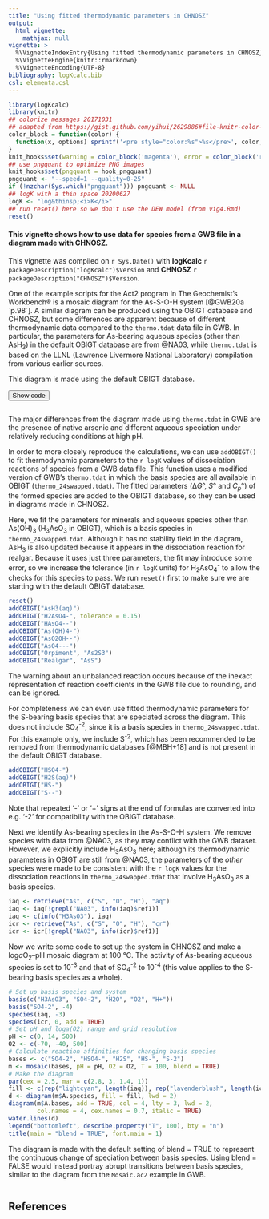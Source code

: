 ```yaml
---
title: "Using fitted thermodynamic parameters in CHNOSZ"
output:
  html_vignette:
    mathjax: null
vignette: >
  %\VignetteIndexEntry{Using fitted thermodynamic parameters in CHNOSZ}
  %\VignetteEngine{knitr::rmarkdown}
  %\VignetteEncoding{UTF-8}
bibliography: logKcalc.bib
csl: elementa.csl
---
```


<style>
/* https://gomakethings.com/how-to-break-an-image-out-of-its-parent-container-with-css/ */
@media (min-width: 700px) {
  .full-width {
    left: 50%;
    margin-left: -50vw;
    margin-right: -50vw;
    max-width: 100vw;
    position: relative;
    right: 50%;
    width: 100vw;
  }
}
@media (min-width: 1020px) {
  .full-width {
    left: 50vw; /* fallback if needed */
    left: calc(50vw - 160px);
    width: 1000px;
    position: relative;
    background-color: #9ecff7;
    padding:10px;
  }
}
/* zero margin around pre blocks (looks more like R console output) */
pre {
  margin-top: 0;
  margin-bottom: 0;
}
</style>

<script>
function myFunction() {
  // https://www.w3schools.com/howto/howto_js_toggle_hide_show.asp
  var x = document.getElementById("myDIV");
  if (x.style.display === "none") {
    x.style.display = "block";
  } else {
    x.style.display = "none";
  }
  // https://stackoverflow.com/questions/10671174/changing-button-text-onclick
  // https://stackoverflow.com/questions/7035842/how-to-change-the-buttons-text-using-javascript
  var elem = document.getElementById("myButton");
  if (elem.innerText=="Hide code") elem.innerText = "Show code";
  else elem.innerText = "Hide code";
}
</script>

```r
library(logKcalc)
library(knitr)
## colorize messages 20171031
## adapted from https://gist.github.com/yihui/2629886#file-knitr-color-msg-rnw
color_block = function(color) {
  function(x, options) sprintf('<pre style="color:%s">%s</pre>', color, x)
}
knit_hooks$set(warning = color_block('magenta'), error = color_block('red'), message = color_block('blue'))
## use pngquant to optimize PNG images
knit_hooks$set(pngquant = hook_pngquant)
pngquant <- "--speed=1 --quality=0-25"
if (!nzchar(Sys.which("pngquant"))) pngquant <- NULL 
## logK with a thin space 20200627
logK <- "log&thinsp;<i>K</i>"
## run reset() here so we don't use the DEW model (from vig4.Rmd)
reset()
```

#### This vignette shows how to use data for species from a GWB file in a diagram made with CHNOSZ.

This vignette was compiled on `r Sys.Date()` with **logKcalc** `r packageDescription("logKcalc")$Version` and **CHNOSZ** `r packageDescription("CHNOSZ")$Version`.

One of the example scripts for the Act2 program in The Geochemist's Workbench® is a mosaic diagram for the As-S-O-H system [@GWB20a `p.98`].
A similar diagram can be produced using the OBIGT database and CHNOSZ, but some differences are apparent because of different thermodynamic data compared to the `thermo.tdat` data file in GWB.
In particular, the parameters for As-bearing aqueous species (other than AsH~3~) in the default OBIGT database are from @NA03, while `thermo.tdat` is based on the LLNL (Lawrence Livermore National Laboratory) compilation from various earlier sources.

This diagram is made using the default OBIGT database.

<button id="myButton" onclick="myFunction()">Show code</button>
<div id="myDIV" style="display: none">
```r
# R code for As-S-O-H mosaic diagram
# 20200624 jmd first version

# Use default OBIGT database
reset()

# Get As-bearing species in the As-S-O-H system
iaq <- retrieve("As", c("S", "O", "H"), "aq")
icr <- retrieve("As", c("S", "O", "H"), "cr")

# Remove species that don't have the parameters needed for high-T calculations
sout.aq <- subcrt(iaq, T = 100, property = "G")$out
na.aq <- is.na(unlist(sout.aq))
iaq <- iaq[!na.aq]
sout.cr <- subcrt(icr, T = 100, property = "G")$out
na.cr <- is.na(unlist(sout.cr))
icr <- icr[!na.cr]

# Set up basis species and system
basis(c("H3AsO3", "SO4-2", "H2O", "O2", "H+"))
basis("SO4-2", -4)
species(iaq, -3)
species(icr, 0, add = TRUE)

# Set pH and loga(O2) range and grid resolution
pH <- c(0, 14, 500)
O2 <- c(-70, -40, 500)

# Calculate affinities for the mosaic diagram
bases <- c("SO4-2", "HSO4-", "HS-", "H2S")
m <- mosaic(bases, pH = pH, O2 = O2, T = 100)

# Make the diagram
par(cex = 2.5, mar = c(2.8, 3, 1.4, 1))
fill <- c(rep("lightcyan", length(iaq)), rep("lavenderblush", length(icr)))
d <- diagram(m$A.species, fill = fill, lwd = 2)
diagram(m$A.bases, add = TRUE, col = 4, lty = 3, lwd = 2, col.names = 4, cex.names = 0.7, italic = TRUE)
water.lines(d)
legend("bottomleft", describe.property("T", 100), bty = "n")
title(main = "Default OBIGT database", font.main = 1)
```
</div>

```r
```

The major differences from the diagram made using `thermo.tdat` in GWB are the presence of native arsenic and different aqueous speciation under relatively reducing conditions at high pH.

In order to more closely reproduce the calculations, we can use `addOBIGT()` to fit thermodynamic parameters to the `r logK` values of dissociation reactions of species from a GWB data file.
This function uses a modified version of GWB's `thermo.tdat` in which the basis species are all available in OBIGT (`thermo_24swapped.tdat`).
The fitted parameters (Δ*G*°, *S*° and *C~p~*°) of the formed species are added to the OBIGT database, so they can be used in diagrams made in CHNOSZ.

Here, we fit the parameters for minerals and aqueous species other than As(OH)~3~ (H~3~AsO~3~ in OBIGT), which is a basis species in `thermo_24swapped.tdat`.
Although it has no stability field in the diagram, AsH~3~ is also updated because it appears in the dissociation reaction for realgar.
Because it uses just three parameters, the fit may introduce some error, so we increase the tolerance (in `r logK` units) for H~2~AsO~4~^-^ to allow the checks for this species to pass.
We run `reset()` first to make sure we are starting with the default OBIGT database.

```r
reset()
addOBIGT("AsH3(aq)")
addOBIGT("H2AsO4-", tolerance = 0.15)
addOBIGT("HAsO4--")
addOBIGT("As(OH)4-")
addOBIGT("AsO2OH--")
addOBIGT("AsO4---")
addOBIGT("Orpiment", "As2S3")
addOBIGT("Realgar", "AsS")
```

The warning about an unbalanced reaction occurs because of the inexact representation of reaction coefficients in the GWB file due to rounding, and can be ignored.

For completeness we can even use fitted thermodynamic parameters for the S-bearing basis species that are speciated across the diagram.
This does not include SO~4~^-2^, since it is a basis species in `thermo_24swapped.tdat`.
For this example only, we include S^-2^, which has been recommended to be removed from thermodynamic databases [@MBH+18] and is not present in the default OBIGT database.

```r
addOBIGT("HSO4-")
addOBIGT("H2S(aq)")
addOBIGT("HS-")
addOBIGT("S--")
```

Note that repeated '-' or '+' signs at the end of formulas are converted into e.g. '-2' for compatibility with the OBIGT database.

Next we identify As-bearing species in the As-S-O-H system.
We remove species with data from @NA03, as they may conflict with the GWB dataset.
However, we explicitly include H~3~AsO~3~ here; although its thermodynamic parameters in OBIGT are still from @NA03, the parameters of the *other* species were made to be consistent with the `r logK` values for the dissociation reactions in `thermo_24swapped.tdat` that involve H~3~AsO~3~ as a basis species.

```r
iaq <- retrieve("As", c("S", "O", "H"), "aq")
iaq <- iaq[!grepl("NA03", info(iaq)$ref1)]
iaq <- c(info("H3AsO3"), iaq)
icr <- retrieve("As", c("S", "O", "H"), "cr")
icr <- icr[!grepl("NA03", info(icr)$ref1)]
```

Now we write some code to set up the system in CHNOSZ and make a log*a*O~2~--pH mosaic diagram at 100 °C.
The activity of As-bearing aqueous species is set to 10^-3^ and that of SO~4~^-2^ to 10^-4^ (this value applies to the S-bearing basis species as a whole).

```r
# Set up basis species and system
basis(c("H3AsO3", "SO4-2", "H2O", "O2", "H+"))
basis("SO4-2", -4)
species(iaq, -3)
species(icr, 0, add = TRUE)
# Set pH and loga(O2) range and grid resolution
pH <- c(0, 14, 500)
O2 <- c(-70, -40, 500)
# Calculate reaction affinities for changing basis species
bases <- c("SO4-2", "HSO4-", "H2S", "HS-", "S-2")
m <- mosaic(bases, pH = pH, O2 = O2, T = 100, blend = TRUE)
# Make the diagram
par(cex = 2.5, mar = c(2.8, 3, 1.4, 1))
fill <- c(rep("lightcyan", length(iaq)), rep("lavenderblush", length(icr)))
d <- diagram(m$A.species, fill = fill, lwd = 2)
diagram(m$A.bases, add = TRUE, col = 4, lty = 3, lwd = 2,
        col.names = 4, cex.names = 0.7, italic = TRUE)
water.lines(d)
legend("bottomleft", describe.property("T", 100), bty = "n")
title(main = "blend = TRUE", font.main = 1)
```

The diagram is made with the default setting of blend = TRUE to represent the continuous change of speciation between basis species.
Using blend = FALSE would instead portray abrupt transitions between basis species, similar to the diagram from the `Mosaic.ac2` example in GWB.

```r
```

## References
